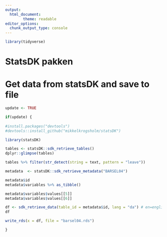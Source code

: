 ```yaml
---
output:
  html_document:
        theme: readable
editor_options: 
  chunk_output_type: console
---
```


```r

library(tidyverse)

```


# StatsDK pakken

# Get data from statsDK and save to file

```r

update <- TRUE

if(update) {
  
#install.packages("devtools")
#devtools::install_github("mikkelkrogsholm/statsDK")

library(statsDK)

tables <- statsDK::sdk_retrieve_tables()
dplyr::glimpse(tables)

tables %>% filter(str_detect(string = text, pattern = "leave"))

metadata  <- statsDK::sdk_retrieve_metadata("BARSEL04")

metadata$id
metadata$variables %>% as_tibble()

metadata$variables$values[[5]]
metadata$variables$values[[6]]

df <- sdk_retrieve_data(table_id = metadata$id, lang = "da") # en=english, da = danish
df

write_rds(x = df, file = "barsel04.rds")

}

```